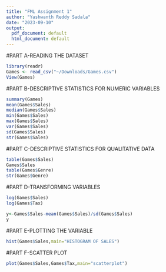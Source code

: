 ```yaml
---
title: "FML Assignment 1"
author: "Yashwanth Reddy Sadala"
date: "2023-09-10"
output:
  pdf_document: default
  html_document: default
---
```



#PART A-READING THE DATASET

```r
library(readr)
Games <- read_csv("~/Downloads/Games.csv")
View(Games)
```
#PART B-DESCRIPTIVE STATISTICS FOR NUMERIC VARIABLES

```r
summary(Games)
mean(Games$Sales)
median(Games$Sales)
min(Games$Sales)
max(Games$Sales)
var(Games$Sales)
sd(Games$Sales)
str(Games$Sales)
```
#PART C-DESCRIPTIVE STATISTICS FOR QUALITATIVE DATA

```r
table(Games$Sales)
Games$Sales
table(Games$Genre)
str(Games$Genre)
```
#PART D-TRANSFORMING VARIABLES

```r
log(Games$Sales)
log(Games$Tax)
```
```r
y<-Games$Sales-mean(Games$Sales)/sd(Games$Sales)
y
```
#PART E-PLOTTING THE VARIABLE

```r
hist(Games$Sales,main="HISTOGRAM OF SALES")
```
#PART F-SCATTER PLOT

```r
plot(Games$Sales,Games$Tax,main="scatterplot")
```



